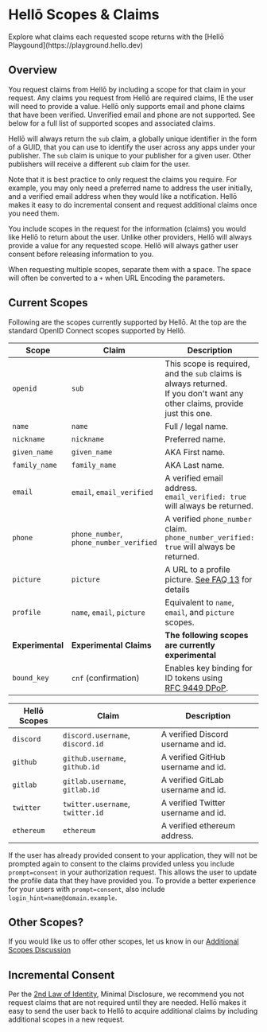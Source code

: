 
# Hellō Scopes & Claims

<Callout type="info" emoji="🦆">
Explore what claims each requested scope returns with the [Hellō Playgound](https://playground.hello.dev)
</Callout>

## Overview

You request claims from Hellō by including a scope for that claim in your request. Any claims you request from Hellō are required claims, IE the user will need to provide a value. Hellō only supports email and phone claims that have been verified. Unverified email and phone are not supported. See below for a full list of supported scopes and associated claims. 

Hellō will always return the `sub` claim, a globally unique identifier in the form of a GUID, that you can use to identify the user across any apps under your publisher. The `sub` claim is unique to your publisher for a given user. Other publishers will receive a different `sub` claim for the user.

Note that it is best practice to only request the claims you require. For example, you may only need a preferred name to address the user initially, and a verified email address when they would like a notification. Hellō makes it easy to do incremental consent and request additional claims once you need them.


You include scopes in the request for the information (claims) you would like Hellō to return about the user. Unlike other providers, Hellō will always provide a value for any requested scope. Hellō will always gather user consent before releasing information to you. 

When requesting multiple scopes, separate them with a space. The space will often be converted to a `+` when URL Encoding the parameters.


## Current Scopes

Following are the scopes currently supported by Hellō. At the top are the standard OpenID Connect scopes supported by Hellō.

|Scope|Claim|Description|
|---|---|---|
|`openid`|`sub`|This scope is required, and the `sub` claims is always returned.<br/>If you don't want any other claims, provide just this one.|
|`name`|`name`|Full / legal name.|
|`nickname`|`nickname`|Preferred name.|
|`given_name`|`given_name`|AKA First name.|
|`family_name`|`family_name`|AKA Last name.|
|`email`|`email`, `email_verified`|A verified email address. <br/>`email_verified: true` will always be returned.|
|`phone`|`phone_number`, `phone_number_verified`|A verified `phone_number` claim. <br/>`phone_number_verified: true` will always be returned.|
|`picture`|`picture`|A URL to a profile picture. [See FAQ 13](/faqs/#13-what-can-i-do-with-the-picture-url-i-receive) for details|
|`profile`|`name`, `email`, `picture`|Equivalent to `name`, `email`, and `picture` scopes.|
|**Experimental**|**Experimental Claims**|**The following scopes are currently experimental**|
|`bound_key` <ExperimentalTooltip/>|`cnf` (confirmation)|Enables key binding for ID tokens using<br/>[RFC 9449 DPoP](https://www.rfc-editor.org/rfc/rfc9449.html).|

|Hellō Scopes|Claim|Description|
|---|---|---|
|`discord`|`discord.username`, `discord.id`|A verified Discord username and id.|
|`github`|`github.username`, `github.id`|A verified GitHub username and id.|
|`gitlab`|`gitlab.username`, `gitlab.id`|A verified GitLab username and id.|
|`twitter`|`twitter.username`, `twitter.id`|A verified Twitter username and id.|
|`ethereum`|`ethereum`|A verified ethereum address.|

If the user has already provided consent to your application, they will not be prompted again to consent to the claims provided unless you include `prompt=consent` in your authorization request. This allows the user to update the profile data that they have provided you. To provide a better experience for your users with `prompt=consent`, also include `login_hint=name@domain.example`.


## Other Scopes?

If you would like us to offer other scopes, let us know in our [Additional Scopes Discussion](https://github.com/hellocoop/hello.dev/discussions/4)

## Incremental Consent

Per the [2nd Law of Identity](https://www.identityblog.com/?p=352), Minimal Disclosure, we recommend you not request claims that are not required until they are needed. Hellō makes it easy to send the user back to Hellō to acquire additional claims by including additional scopes in a new request.


